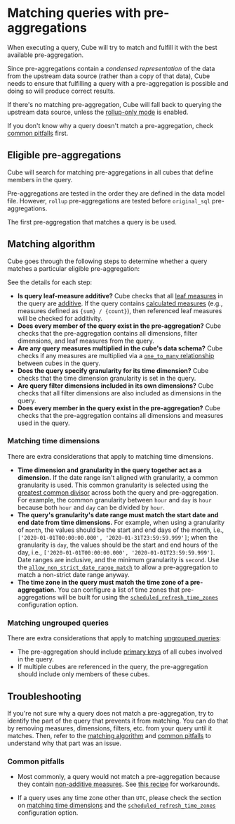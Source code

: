 # Matching queries with pre-aggregations

When executing a query, Cube will try to match and fulfill it with the best
available pre-aggregation.

Since pre-aggregations contain a *condensed representation* of the data from
the upstream data source (rather than a copy of that data), Cube needs to ensure
that fulfilling a query with a pre-aggregation is possible and doing so will
produce correct results. 

If there's no matching pre-aggregation, Cube will fall back to querying
the upstream data source, unless the [rollup-only mode][ref-rollup-only-mode]
is enabled.

<InfoBox>

If you don't know why a query doesn't match a pre-aggregation, check
[common pitfalls](#common-pitfalls) first.

</InfoBox>

## Eligible pre-aggregations

Cube will search for matching pre-aggregations in all cubes that define
members in the query.

Pre-aggregations are tested in the order they are defined in the data model
file. However, `rollup` pre-aggregations are tested before `original_sql`
pre-aggregations.

The first pre-aggregation that matches a query is be used.

## Matching algorithm

Cube goes through the following steps to determine whether a query matches a
particular eligible pre-aggregation:

<Diagram src="https://ucarecdn.com/f986b0cb-a9ea-47b7-a743-ca9a4644c246/" />

See the details for each step:

- **Is query leaf-measure additive?** Cube checks that all [leaf
measures][ref-leaf-measures] in the query are [additive][ref-measure-additivity].
If the query contains [calculated measures][ref-calculated-measures] (e.g.,
measures defined as `{sum} / {count}`), then referenced leaf measures will be
checked for additivity.
- **Does every member of the query exist in the pre-aggregation?** Cube checks
that the pre-aggregation contains all dimensions, filter dimensions, and leaf
measures from the query.
- **Are any query measures multiplied in the cube's data schema?** Cube checks
if any measures are multiplied via a [`one_to_many`
relationship][ref-schema-joins-rel] between cubes in the query.
- **Does the query specify granularity for its time dimension?** Cube checks
that the time dimension granularity is set in the query.
- **Are query filter dimensions included in its own dimensions?** Cube checks
that all filter dimensions are also included as dimensions in the query.
- **Does every member in the query exist in the pre-aggregation?** Cube checks
that the pre-aggregation contains all dimensions and measures used in the query.

### Matching time dimensions

There are extra considerations that apply to matching time dimensions.

- **Time dimension and granularity in the query together act as a dimension.**
If the date range isn't aligned with granularity, a common granularity is used.
This common granularity is selected using the [greatest common divisor][wiki-gcd]
across both the query and pre-aggregation. For example, the common granularity
between `hour` and `day` is `hour` because both `hour` and `day` can be divided
by `hour`.
- **The query's granularity's date range must match the start date and end date
from time dimensions.** For example, when using a granularity of `month`,
the values should be the start and end days of the month, i.e.,
`['2020-01-01T00:00:00.000', '2020-01-31T23:59:59.999']`; when the granularity
is `day`, the values should be the start and end hours of the day, i.e.,
`['2020-01-01T00:00:00.000', '2020-01-01T23:59:59.999']`. Date ranges are
inclusive, and the minimum granularity is `second`. Use the
[`allow_non_strict_date_range_match`][ref-non-strict-date-range-match] to allow
a pre-aggregation to match a non-strict date range anyway.
- **The time zone in the query must match the time zone of a pre-aggregation.**
You can configure a list of time zones that pre-aggregations will be built for
using the [`scheduled_refresh_time_zones`][ref-conf-scheduled-refresh-time-zones]
configuration option.

### Matching ungrouped queries

There are extra considerations that apply to matching [ungrouped
queries][ref-ungrouped-queries]:

- The pre-aggregation should include [primary keys][ref-primary-key] of all
cubes involved in the query.
- If multiple cubes are referenced in the query, the pre-aggregation should
include only members of these cubes.

## Troubleshooting

If you're not sure why a query does not match a pre-aggregation, try to identify
the part of the query that prevents it from matching. You can do that by
removing measures, dimensions, filters, etc. from your query until it matches.
Then, refer to the [matching algorithm](#matching-algorithm) and [common
pitfalls](#common-pitfalls) to understand why that part was an issue.

### Common pitfalls

- Most commonly, a query would not match a pre-aggregation because they contain
[non-additive measures][ref-measure-additivity]. See [this
recipe][ref-non-additive-recipe] for workarounds.

- If a query uses any time zone other than `UTC`, please check the section on
[matching time dimensions](#matching-time-dimensions) and the
[`scheduled_refresh_time_zones`][ref-conf-scheduled-refresh-time-zones]
configuration option.


[ref-rollup-only-mode]: /product/caching/using-pre-aggregations#rollup-only-mode
[ref-schema-dims]: /reference/data-model/dimensions
[ref-schema-joins]: /reference/data-model/joins
[ref-schema-joins-rel]: /reference/data-model/joins#relationship
[wiki-gcd]: https://en.wikipedia.org/wiki/Greatest_common_divisor
[ref-measure-additivity]: /product/data-modeling/concepts#measure-additivity
[ref-leaf-measures]: /product/data-modeling/concepts#leaf-measures
[ref-calculated-measures]: /product/data-modeling/overview#4-using-calculated-measures
[ref-non-strict-date-range-match]: /reference/data-model/pre-aggregations#allow_non_strict_date_range_match
[ref-non-additive-recipe]: /guides/recipes/query-acceleration/non-additivity
[ref-conf-scheduled-refresh-time-zones]: /reference/configuration/config#scheduled_refresh_time_zones
[ref-ungrouped-queries]: /product/apis-integrations/queries#ungrouped-query
[ref-primary-key]: /reference/data-model/dimensions#primary_key